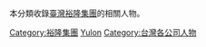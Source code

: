 本分類收錄[[臺灣|臺灣]][[裕隆集團|裕隆集團]]的相關人物。

[[Category:裕隆集團|Category:裕隆集團]]
[[Category:各汽車公司相關人物|Yulon]]
[[Category:台灣各公司人物|Category:台灣各公司人物]]